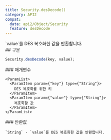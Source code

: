 ```yaml
---
title: Security.desDecode()
category: API2
compat:
  data: api2/Object/Security
  feature: desDecode
---
```


<Section>
  `value`를 DES 복호화한 값을 반환합니다.
</Section>
<Section>
  ## 구문

  ~~~js
  Security.desDecode(key, value);
  ~~~

  <Section>
    ### 매개변수

    <ParamList>
      <ParamItem param={"key"} type={"String"}>
        DES 복호화를 위한 키
      </ParamItem>
      <ParamItem param={"value"} type={"String"}>
        복호화할 값
      </ParamItem>
    </ParamList>
  </Section>
  <Section>
    ### 반환값

    `String` - `value`를 DES 복호화한 값을 반환합니다.
  </Section>
</Section>